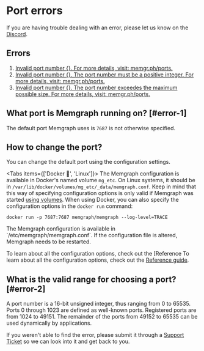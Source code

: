 
# Port errors

<Callout type="info">
If you are having trouble dealing with an error, please let us know on the <a href="https://www.discord.gg/memgraph"
target="_blank">Discord</a>.
</Callout>

## Errors

1. [Invalid port number {}. For more details, visit: memgr.ph/ports.](#error-1)
2. [Invalid port number {}. The port number must be a positive integer. For more
   details, visit: memgr.ph/ports.](#error-2)
3. [Invalid port number {}. The port number exceedes the maximum possible size.
   For more details, visit: memgr.ph/ports.](#error-2)

## What port is Memgraph running on? [#error-1]

The default port Memgraph uses is `7687` is not otherwise specified.

## How to change the port?

You can change the default port using the configuration settings.

<Tabs items={['Docker 🐳', 'Linux']}> 
  <Tab>
  The Memgraph configuration is available in Docker's named volume `mg_etc`. On Linux systems, it should be in `/var/lib/docker/volumes/mg_etc/_data/memgraph.conf`. Keep in mind that this way of specifying configuration options is only valid if Memgraph was started [using volumes](/memgraph/how-to-guides/work-with-docker). When using Docker, you can also specify the configuration options in the `docker run` command:

  ```
  docker run -p 7687:7687 memgraph/memgraph --log-level=TRACE
  ```  
  </Tab>
  <Tab>
  The Memgraph configuration is available in `/etc/memgraph/memgraph.conf`. If the configuration file is altered, Memgraph needs to be restarted.
  </Tab>
</Tabs>

To learn about all the configuration options, check out the [Reference To learn
about all the configuration options, check out the [Reference
guide](/memgraph/reference-guide/configuration).

## What is the valid range for choosing a port? [#error-2]

A port number is a 16-bit unsigned integer, thus ranging from 0 to 65535. Ports
0 through 1023 are defined as well-known ports. Registered ports are from 1024
to 49151. The remainder of the ports from 49152 to 65535 can be used dynamically
by applications.

<Callout type="info">
If you weren't able to find the error, please submit it through a <a href="https://support.memgraph.com"
target="_blank">Support Ticket</a> so we can look into it and get back to you.
</Callout>